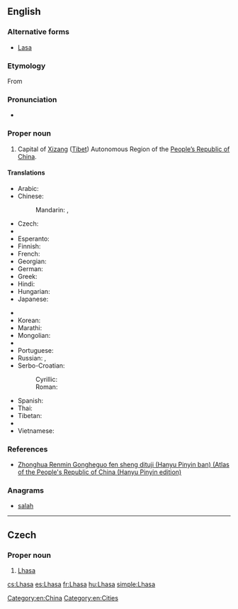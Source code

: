 ==English==

{{wikipedia}}

===Alternative forms===
* [[Lasa]]

===Etymology===
From {{etyl|bo}} {{term|ལྷ་ས|tr=Lhasa|lang=bo}}

===Pronunciation===
* {{rhymes|ɑːsə}}

===Proper noun===
{{en-proper noun}}

# Capital of [[Xizang]] ([[Tibet]]) Autonomous Region of the [[People's Republic of China|People’s Republic of China]].

====Translations====
{{trans-top|Capital of Xizang (Tibet)}}
* Arabic: {{t-|ar|لاسا|f|tr=laasa}}
* Chinese:
*: Mandarin: {{t-|cmn|拉薩|sc=Hani}},  {{t-|cmn|拉萨|tr=Lāsà|sc=Hani}}
* Czech: {{t+|cs|Lhasa|f}}
* {{trreq|dz}}
* Esperanto: {{t-|eo|Lasao}}
* Finnish: {{t-|fi|Lhasa}}
* French: {{t+|fr|Lhassa}}
* Georgian: {{t-|ka|ლჰასა|tr=lhasa|sc=Geor}}
* German: {{t-|de|Lhasa}}
* Greek: {{t-|el|Λάσα|tr=Lása}}
* Hindi: {{t-|hi|ल्हासा|tr=l'hāsā}}
* Hungarian: {{t+|hu|Lhásza}}
* Japanese: {{t-|ja|ラサ|tr=Rasa}}
{{trans-mid}}
* {{trreq|ks}}
* Korean: {{t+|ko|라싸|tr=Lassa|sc=Hang}}
* Marathi: {{t-|mr|ल्हासा|tr=lhāsā|sc=Deva}}
* Mongolian: {{t-|mn|Лхас|tr=Lhas|sc=Cyrl}}
* {{trreq|ne}}
* Portuguese: {{t-|pt|Lassa}}
* Russian: {{t-|ru|Лхаса|f|tr=Lxása}}, {{t-|ru|Ласа|f|tr=Lása}}
* Serbo-Croatian:
*: Cyrillic: {{t-|sh|Ласа|f|sc=Cyrl}}
*: Roman: {{t-|sh|Lasa|f}}
* Spanish: {{t+|es|Lhasa}}
* Thai: {{t-|th|ลาซา|tr=laasaa}}
* Tibetan: {{t-|bo|ལྷ་ས|tr=lha sa|sc=Tibt}}
* {{trreq|ur}}
* Vietnamese: {{t-|vi|Lhasa}}
{{trans-bottom}}

===References===
* [http://www.paragonbook.com/html/browsesubj/fullcitation.cfm?item=35277  Zhonghua Renmin Gongheguo fen sheng dituji (Hanyu Pinyin ban) (Atlas of the People's Republic of China (Hanyu Pinyin edition)]

===Anagrams===
* [[salah#English|salah]]

[[Category:en:China]]
[[Category:en:Cities]]

----

==Czech==

===Proper noun===
{{cs-proper noun|g=f}}

# [[#English|Lhasa]]

[[cs:Lhasa]]
[[es:Lhasa]]
[[fr:Lhasa]]
[[hu:Lhasa]]
[[simple:Lhasa]]